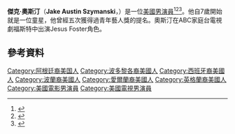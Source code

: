 {{Infobox person
| name = Jake T. Austin
| image = Jake T. Austin by Gage Skidmore.jpg
| caption = 
| birth_name     = Jake Austin Szymanski 
| birth_date     = {{Birth date and age|1994|12|3}}
| birth_place    ={{USA}}[[紐約州|紐約州]][[紐約市|紐約市]] 
| occupation    = 演員
| years_active   = 2003–現在
| website = {{URL|http://www.jaketaustin.com}}
}}
''' 傑克·奧斯汀'''（'''Jake Austin Szymanski'''，{{bd|1994年|12月3日}}）是一位[[美國|美國]][[男演員|男演員]]<ref name="Jake T. Austin.com 1">{{cite web|url=http://www.jaketaustin.com/forums/index.php?topic=3587.0|title=Jake T. Austin facts|accessdate=October 15, 2010|publisher=Jake T. Austin.com|archive-url=https://web.archive.org/web/20160413032045/http://www.jaketaustin.com/forums/index.php?topic=3587.0|archive-date=2016-04-13|dead-url=yes}}</ref><ref name="ShowbizCafe.com 1">{{cite web|url=http://www.showbizcafe.com/en/interviews/exclusive-selena-gomez-on-being-latin/1247|title=Selena Gomez on being Latin|accessdate=January 9, 2011|publisher=ShowbizCafe.com|deadurl=yes|archiveurl=https://web.archive.org/web/20101225172708/http://showbizcafe.com/en/interviews/exclusive-selena-gomez-on-being-latin/1247|archivedate=2010年12月25日}}</ref><ref name="Miss O & Friends - 1 1">{{cite web|url=http://www.missoandfriends.com/interviews/jake-t-austin-interview.php|title=Interview: Jake T. Austin|accessdate=January 9, 2011|publisher=Miss O & Friends|deadurl=yes|archiveurl=https://web.archive.org/web/20110714102207/http://www.missoandfriends.com/interviews/jake-t-austin-interview.php|archivedate=2011年7月14日}}</ref>。他自7歲開始就是一位童星，他曾經五次獲得過青年藝人獎的提名。奧斯汀在ABC家庭台電視劇福斯特中出演Jesus Foster角色。

==參考資料==
{{reflist}}

{{DEFAULTSORT: Austin, Jake}}
[[Category:阿根廷裔美国人|Category:阿根廷裔美国人]]
[[Category:波多黎各裔美國人|Category:波多黎各裔美國人]]
[[Category:西班牙裔美國人|Category:西班牙裔美國人]]
[[Category:波蘭裔美國人|Category:波蘭裔美國人]]
[[Category:愛爾蘭裔美國人|Category:愛爾蘭裔美國人]]
[[Category:英格蘭裔美國人|Category:英格蘭裔美國人]]
[[Category:美國電影男演員|Category:美國電影男演員]]
[[Category:美國電視男演員|Category:美國電視男演員]]